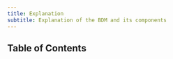 ```yaml
---
title: Explanation
subtitle: Explanation of the BDM and its components
---
```


## Table of Contents

